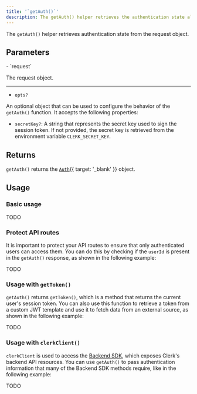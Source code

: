 ```yaml
---
title: '`getAuth()`'
description: The getAuth() helper retrieves the authentication state allowing you to protect your API routes or gather relevant data.
---
```


The `getAuth()` helper retrieves authentication state from the request object.

## Parameters

<Properties>
  - `request`

  The request object.

  ---

  - `opts?`

  An optional object that can be used to configure the behavior of the `getAuth()` function. It accepts the following properties:

  - `secretKey?`: A string that represents the secret key used to sign the session token. If not provided, the secret key is retrieved from the environment variable `CLERK_SECRET_KEY`.
</Properties>

## Returns

`getAuth()` returns the [`Auth`](/docs/references/nextjs/auth-object){{ target: '_blank' }} object.

## Usage

### Basic usage

TODO

### Protect API routes

It is important to protect your API routes to ensure that only authenticated users can access them. You can do this by checking if the `userId` is present in the `getAuth()` response, as shown in the following example:

TODO

### Usage with `getToken()`

`getAuth()` returns `getToken()`, which is a method that returns the current user's session token. You can also use this function to retrieve a token from a custom JWT template and use it to fetch data from an external source, as shown in the following example:

TODO

### Usage with `clerkClient()`

`clerkClient` is used to access the [Backend SDK](/docs/references/backend/overview), which exposes Clerk's backend API resources. You can use `getAuth()` to pass authentication information that many of the Backend SDK methods require, like in the following example:

TODO
